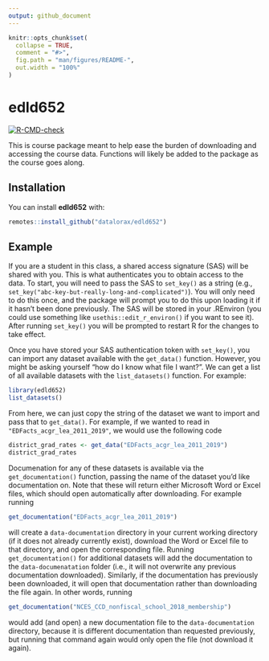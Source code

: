 ```yaml
---
output: github_document
---
```


<!-- README.md is generated from README.Rmd. Please edit that file -->

```r
knitr::opts_chunk$set(
  collapse = TRUE,
  comment = "#>",
  fig.path = "man/figures/README-",
  out.width = "100%"
)
```

# edld652

<!-- badges: start -->
[![R-CMD-check](https://github.com/datalorax/edld652/workflows/R-CMD-check/badge.svg)](https://github.com/datalorax/edld652/actions)
<!-- badges: end -->

This is course package meant to help ease the burden of downloading and 
accessing the course data. Functions will likely be added to the package as
the course goes along.

## Installation

You can install **edld652** with:

``` r
remotes::install_github("datalorax/edld652")
```

## Example

If you are a student in this class, a shared access signature (SAS) will be shared with you. This is what authenticates you to obtain access to the data. To start, you will need to pass the SAS to `set_key()` as a string (e.g., `set_key("abc-key-but-really-long-and-complicated")`). You will only need to do this once, and the package will prompt you to do this upon loading it if it hasn't been done previously. The SAS will be stored in your .REnviron (you could use something like `usethis::edit_r_environ()` if you want to see it). After running `set_key()` you will be prompted to restart R for the changes to take effect. 

Once you have stored your SAS authentication token with `set_key()`, you can import any dataset available with the `get_data()` function. However, you might be asking yourself "how do I know what file I want?". We can get a list of all available datasets with the `list_datasets()` function. For example:

```r
library(edld652)
list_datasets()
```

From here, we can just copy the string of the dataset we want to import and pass that to `get_data()`. For example, if we wanted to read in `"EDFacts_acgr_lea_2011_2019"`, we would use the following code

```r
district_grad_rates <- get_data("EDFacts_acgr_lea_2011_2019")
district_grad_rates
```

Documenation for any of these datasets is available via the `get_documentation()` function, passing the name of the dataset you'd like documentation on. Note that these will return either Microsoft Word or Excel files, which should open automatically after downloading. For example running

```r
get_documentation("EDFacts_acgr_lea_2011_2019")
```

will create a `data-documentation` directory in your current working directory (if it does not already currently exist), download the Word or Excel file to that directory, and open the corresponding file. Running `get_documentation()` for additional datasets will add the documentation to the `data-documenatation` folder (i.e., it will not overwrite any previous documentation downloaded). Similarly, if the documentation has previously been downloaded, it will open that documentation rather than downloading the file again. In other words, running

```r
get_documentation("NCES_CCD_nonfiscal_school_2018_membership")
```

would add (and open) a new documentation file to the `data-documentation` directory, because it is different documentation than requested previously, but running that command again would only open the file (not download it again).
